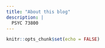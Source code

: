 ```yaml
---
title: "About this blog"
description: |
  PSYC 73800
---
```


```r
knitr::opts_chunk$set(echo = FALSE)
```
